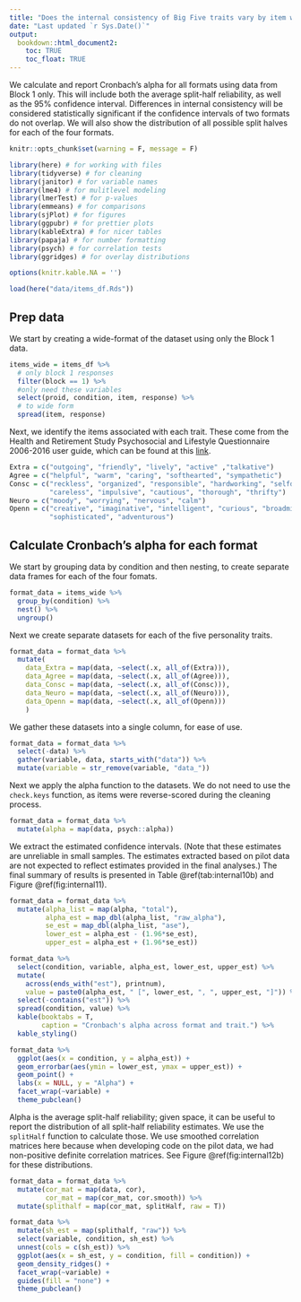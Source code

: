 ```yaml
---
title: "Does the internal consistency of Big Five traits vary by item wording?"
date: "Last updated `r Sys.Date()`"
output: 
  bookdown::html_document2:
    toc: TRUE
    toc_float: TRUE
---
```


We calculate and report Cronbach’s alpha for all formats using data from Block 1 only. This will include both the average split-half reliability, as well as the 95% confidence interval. Differences in internal consistency will be considered statistically significant if the confidence intervals of two formats do not overlap. We will also show the distribution of all possible split halves for each of the four formats.


```r
knitr::opts_chunk$set(warning = F, message = F)
```

```r
library(here) # for working with files
library(tidyverse) # for cleaning
library(janitor) # for variable names
library(lme4) # for mulitlevel modeling
library(lmerTest) # for p-values
library(emmeans) # for comparisons
library(sjPlot) # for figures
library(ggpubr) # for prettier plots
library(kableExtra) # for nicer tables
library(papaja) # for number formatting
library(psych) # for correlation tests
library(ggridges) # for overlay distributions

options(knitr.kable.NA = '')
```

```r
load(here("data/items_df.Rds"))
```

## Prep data

We start by creating a wide-format of the dataset using only the Block 1 data.

```r
items_wide = items_df %>%
  # only block 1 responses
  filter(block == 1) %>% 
  #only need these variables
  select(proid, condition, item, response) %>% 
  # to wide form
  spread(item, response)
```

Next, we identify the items associated with each trait. These come from the Health and Retirement Study Psychosocial and Lifestyle Questionnaire 2006-2016 user guide, which can be found at this [link](https://hrs.isr.umich.edu/publications/biblio/9066).

```r
Extra = c("outgoing", "friendly", "lively", "active" ,"talkative")
Agree = c("helpful", "warm", "caring", "softhearted", "sympathetic")
Consc = c("reckless", "organized", "responsible", "hardworking", "selfdisciplined", 
          "careless", "impulsive", "cautious", "thorough", "thrifty")
Neuro = c("moody", "worrying", "nervous", "calm")
Openn = c("creative", "imaginative", "intelligent", "curious", "broadminded", 
          "sophisticated", "adventurous")
```

## Calculate Cronbach's alpha for each format

We start by grouping data by condition and then nesting, to create separate data frames for each of the four fomats.

```r
format_data = items_wide %>% 
  group_by(condition) %>% 
  nest() %>% 
  ungroup()
```

Next we create separate datasets for each of the five personality traits.

```r
format_data = format_data %>% 
  mutate(
    data_Extra = map(data, ~select(.x, all_of(Extra))),
    data_Agree = map(data, ~select(.x, all_of(Agree))),
    data_Consc = map(data, ~select(.x, all_of(Consc))),
    data_Neuro = map(data, ~select(.x, all_of(Neuro))),
    data_Openn = map(data, ~select(.x, all_of(Openn)))
    ) 
```

We gather these datasets into a single column, for ease of use.

```r
format_data = format_data %>% 
  select(-data) %>% 
  gather(variable, data, starts_with("data")) %>% 
  mutate(variable = str_remove(variable, "data_"))
```

Next we apply the alpha function to the datasets. We do not need to use the `check.keys` function, as items were reverse-scored during the cleaning process.

```r
format_data = format_data %>% 
  mutate(alpha = map(data, psych::alpha))
```

We extract the estimated confidence intervals. (Note that these estimates are unreliable in small samples. The estimates extracted based on pilot data are not expected to reflect estimates provided in the final analyses.) The final summary of results is presented in Table \@ref(tab:internal10b) and Figure \@ref(fig:internal11).

```r
format_data = format_data %>% 
  mutate(alpha_list = map(alpha, "total"),
         alpha_est = map_dbl(alpha_list, "raw_alpha"),
         se_est = map_dbl(alpha_list, "ase"),
         lower_est = alpha_est - (1.96*se_est),
         upper_est = alpha_est + (1.96*se_est)) 
```
```r
format_data %>% 
  select(condition, variable, alpha_est, lower_est, upper_est) %>% 
  mutate(
    across(ends_with("est"), printnum),
    value = paste0(alpha_est, " [", lower_est, ", ", upper_est, "]")) %>% 
  select(-contains("est")) %>% 
  spread(condition, value) %>% 
  kable(booktabs = T,
        caption = "Cronbach's alpha across format and trait.") %>% 
  kable_styling()
```

```r
format_data %>% 
  ggplot(aes(x = condition, y = alpha_est)) +
  geom_errorbar(aes(ymin = lower_est, ymax = upper_est)) +
  geom_point() +
  labs(x = NULL, y = "Alpha") +
  facet_wrap(~variable) +
  theme_pubclean()
```

Alpha is the average split-half reliability; given space, it can be useful to report the distribution of all split-half reliability estimates. We use the `splitHalf` function to calculate those. We use smoothed correlation matrices here because when developing code on the pilot data, we had non-positive definite correlation matrices. See Figure \@ref(fig:internal12b) for these distributions. 

```r
format_data = format_data %>% 
  mutate(cor_mat = map(data, cor),
         cor_mat = map(cor_mat, cor.smooth)) %>% 
  mutate(splithalf = map(cor_mat, splitHalf, raw = T))
```

```r
format_data %>% 
  mutate(sh_est = map(splithalf, "raw")) %>% 
  select(variable, condition, sh_est) %>% 
  unnest(cols = c(sh_est)) %>% 
  ggplot(aes(x = sh_est, y = condition, fill = condition)) +
  geom_density_ridges() +
  facet_wrap(~variable) +
  guides(fill = "none") +
  theme_pubclean()
```



